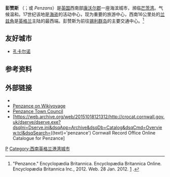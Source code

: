 {{Infobox UK place
 | 中文名 = 彭赞斯
 | official_name=Penzance
 | country=英格兰
 | region=英格兰西南
 | static_image= [[Image:PZHARBOURPANORAMA.jpg|240px]]
 | static_image_caption=<small>彭赞斯全景</small>
| population =    21,168
| population_ref =  ''(2001)''
  | os_grid_reference=SW475306
 | latitude=50.119
 | longitude=-5.537
 | post_town=PENZANCE
 | postcode_area=TR
 | postcode_district=TR18
 | dial_code=01736
 | constituency_westminster=圣艾夫斯
|civil_parish=                     彭赞斯
 | unitary_england=           [[康沃尔郡|康沃尔郡]]
 | lieutenancy_england =    [[康沃尔郡|康沃尔郡]]
 | cornish_name=Pensans
 | website=[http://www.penzance-town-council.org.uk www.penzance-town-council.org.uk]
 }}
'''彭赞斯''' （{{IPAc-en|icon|p|ɛ|n|ˈ|z|æ|n|s}}；{{lang-kw|Pensans}}或 ''Penzans''）是[[英国|英国]]西南部[[康沃尔郡|康沃尔郡]]一座海滨城市，濒临[[芒茨湾|芒茨湾]]。气候温和。17世纪该地是[[海盗|海盗]]的活动中心，现为重要的旅游中心，西南16公里处的[[兰兹角|兰兹角]]是[[英格兰|英格兰]]主陆的最西端。彭赞斯为前往[[锡利群岛|锡利群岛]]的主要交通中心。<ref>"Penzance." Encyclopædia Britannica. Encyclopædia Britannica Online. Encyclopædia Britannica Inc., 2012. Web. 28 Jan. 2012. [http://www.britannica.com/EBchecked/topic/450513/Penzance] {{Wayback|url=http://www.britannica.com/EBchecked/topic/450513/Penzance |date=20150427020118 }}.</ref>

==友好城市==
* {{FRA}} [[孔卡尔诺|孔卡尔诺]]
==参考资料==
{{reflist}}
==外部链接==
{{Commons category|Penzance}}
* {{dmoz|/Regional/Europe/United_Kingdom/England/Cornwall/Penzance/|Penzance}}
* [[voy:en:Penzance|Penzance on Wikivoyage]]
* [https://web.archive.org/web/20060428142641/http://www.penzance-town-council.org.uk/ Penzance Town Council]
* [https://web.archive.org/web/20151018121312/http://crocat.cornwall.gov.uk/dserve/dserve.exe?dsqIni=Dserve.ini&dsqApp=Archive&dsqDb=Catalog&dsqCmd=Overview.tcl&dsqSearch=((text)='penzance') Cornwall Record Office Online Catalogue for Penzance]

[[Category:康沃尔郡城镇|P]]
[[Category:西南英格兰港湾城市|Category:西南英格兰港湾城市]]